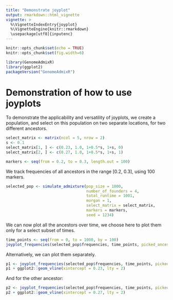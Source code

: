 ```yaml
---
title: "Demonstrate joyplot"
output: rmarkdown::html_vignette
vignette: >
  %\VignetteIndexEntry{joyplot}
  %\VignetteEngine{knitr::rmarkdown}
  \usepackage[utf8]{inputenc}
---
```


```r
knitr::opts_chunk$set(echo = TRUE)
knitr::opts_chunk$set(fig.width=6) 
```

```r
library(GenomeAdmixR)
library(ggplot2)
packageVersion("GenomeAdmixR")
```

# Demonstration of how to use joyplots
To demonstrate the applicability and versatility of joyplots, we create a population, and select on this population on two separate locations, for two different ancestors.

```r
select_matrix <- matrix(ncol = 5, nrow = 2)
s <- 0.1
select_matrix[1, ] <- c(0.23, 1.0, 1+0.5*s, 1+s, 0)
select_matrix[2, ] <- c(0.27, 1.0, 1+0.5*s, 1+s, 1)

markers <- seq(from = 0.2, to = 0.3, length.out = 100)
```
We track frequencies of all ancestors in the range [0.2, 0.3], using 100 markers.

```r
selected_pop <- simulate_admixture(pop_size = 1000,
                                   number_of_founders = 4,
                                   total_runtime = 1001,
                                   morgan = 1,
                                   select_matrix = select_matrix,
                                   markers = markers,
                                   seed = 1234)
```
We can now plot all the ancestors over time, we choose here to plot them only for a select subset of times.

```r
time_points <- seq(from = 0, to = 1000, by = 100)
joyplot_frequencies(selected_pop$frequencies, time_points, picked_ancestor = "ALL")
```

Alternatively, we can plot them separately.
```r
p1 <- joyplot_frequencies(selected_pop$frequencies, time_points, picked_ancestor = 0)
p1 + ggplot2::geom_vline(xintercept = 0.23, lty = 2)
```
And for the other ancestor:
```r
p2 <- joyplot_frequencies(selected_pop$frequencies, time_points, picked_ancestor = 1)
p2 + ggplot2::geom_vline(xintercept = 0.27, lty = 2)
```